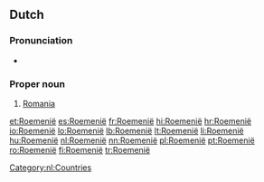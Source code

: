 ==Dutch==

===Pronunciation===
*{{a|NL}} {{audio|Nl-Roemenië.ogg|audio}}

===Proper noun===
{{nl-proper noun|n}}

# [[Romania]]

[[Category:nl:Countries]]

[[et:Roemenië]]
[[es:Roemenië]]
[[fr:Roemenië]]
[[hi:Roemenië]]
[[hr:Roemenië]]
[[io:Roemenië]]
[[lo:Roemenië]]
[[lb:Roemenië]]
[[lt:Roemenië]]
[[li:Roemenië]]
[[hu:Roemenië]]
[[nl:Roemenië]]
[[nn:Roemenië]]
[[pl:Roemenië]]
[[pt:Roemenië]]
[[ro:Roemenië]]
[[fi:Roemenië]]
[[tr:Roemenië]]